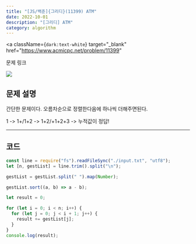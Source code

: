 ---
title: "[JS/백준]{그리디}(11399) ATM"
date: 2022-10-01
description: "[그리디] ATM"
category: algorithm
---

<a
  className={`dark:text-white`}
  target="_blank"
  href="https://www.acmicpc.net/problem/11399"
>
  문제 링크
</a>

<div>
  <img
    src="https://user-images.githubusercontent.com/75124028/193411698-ca0ecf25-ad4e-4c53-996a-87467865be84.PNG"
    className={`max-w-full h-auto`}
  />
</div>
<h2 className={`dark:text-white`}>문제 설명</h2>

간단한 문제이다. 오름차순으로 정렬한다음에 하나씩 더해주면된다.

1 -> 1+/1+2 -> 1+2/+1+2+3 -> 누적값이 정답!

---

<h2 className={`dark:text-white`}>코드</h2>

```js showLineNumbers
const line = require("fs").readFileSync("./input.txt", "utf8");
let [n, gestList] = line.trim().split("\n");

gestList = gestList.split(" ").map(Number);

gestList.sort((a, b) => a - b);

let result = 0;

for (let i = 0; i < n; i++) {
  for (let j = 0; j < i + 1; j++) {
    result += gestList[j];
  }
}
console.log(result);
```
